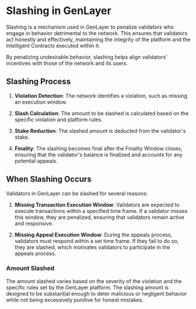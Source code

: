 # Slashing in GenLayer

Slashing is a mechanism used in GenLayer to penalize validators who engage in behavior detrimental to the network. This ensures that validators act honestly and effectively, maintaining the integrity of the platform and the Intelligent Contracts executed within it. 

By penalizing undesirable behavior, slashing helps align validators' incentives with those of the network and its users.

## Slashing Process

1. **Violation Detection**: The network identifies a violation, such as missing an execution window.

2. **Slash Calculation**: The amount to be slashed is calculated based on the specific violation and platform rules.

3. **Stake Reduction**: The slashed amount is deducted from the validator's stake.

4. **Finality**: The slashing becomes final after the Finality Window closes, ensuring that the validator's balance is finalized and accounts for any potential appeals.

## When Slashing Occurs

Validators in GenLayer can be slashed for several reasons:

1. **Missing Transaction Execution Window**: Validators are expected to execute transactions within a specified time frame. If a validator misses this window, they are penalized, ensuring that validators remain active and responsive.

2. **Missing Appeal Execution Window**: During the appeals process, validators must respond within a set time frame. If they fail to do so, they are slashed, which motivates validators to participate in the appeals process.

### Amount Slashed

The amount slashed varies based on the severity of the violation and the specific rules set by the GenLayer platform. The slashing amount is designed to be substantial enough to deter malicious or negligent behavior while not being excessively punitive for honest mistakes.
